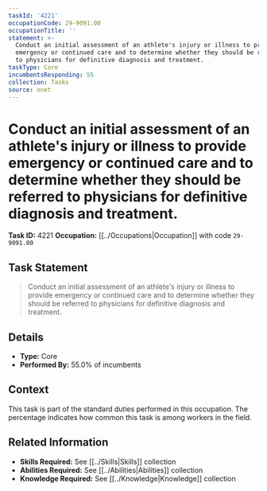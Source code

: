 ```yaml
---
taskId: '4221'
occupationCode: 29-9091.00
occupationTitle: ''
statement: >-
  Conduct an initial assessment of an athlete's injury or illness to provide
  emergency or continued care and to determine whether they should be referred
  to physicians for definitive diagnosis and treatment.
taskType: Core
incumbentsResponding: 55
collection: Tasks
source: onet
---
```

# Conduct an initial assessment of an athlete's injury or illness to provide emergency or continued care and to determine whether they should be referred to physicians for definitive diagnosis and treatment.

**Task ID:** 4221
**Occupation:** [[../Occupations|Occupation]] with code `29-9091.00`

## Task Statement

> Conduct an initial assessment of an athlete's injury or illness to provide emergency or continued care and to determine whether they should be referred to physicians for definitive diagnosis and treatment.

## Details

- **Type:** Core
- **Performed By:** 55.0% of incumbents

## Context

This task is part of the standard duties performed in this occupation. The percentage indicates how common this task is among workers in the field.

## Related Information

- **Skills Required:** See [[../Skills|Skills]] collection
- **Abilities Required:** See [[../Abilities|Abilities]] collection
- **Knowledge Required:** See [[../Knowledge|Knowledge]] collection
